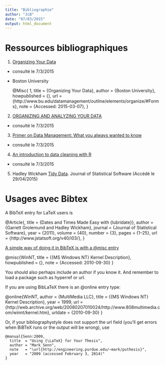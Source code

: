 ```yaml
---
title: "Bibliographie"
author: "JcB"
date: "07/03/2015"
output: html_document
---
```


Ressources bibliographiques
===========================

1. [Organizing Your Data](http://www.bu.edu/datamanagement/outline/elements/organize/#Forms)
  - consulté le 7/3/2015
  - Boston University
  
    @Misc{ 1,
    title = {Organizing Your Data},
    author = {Boston University},
    howpublished = {\url{http://www.bu.edu/datamanagement/outline/elements/organize/#Forms}},
    url = {http://www.bu.edu/datamanagement/outline/elements/organize/#Forms},
    note = {Accessed: 2015-03-07},
  }

2. [ORGANIZING AND ANALYZING YOUR DATA ](http://www.wilder.org/Wilder-Research/Publications/Studies/Program%20Evaluation%20and%20Research%20Tips/Organizing%20and%20Analyzing%20Your%20Data%20-%20Tips%20for%20Conducting%20Program%20Evaluation%20Issue%2013,%20Fact%20Sheet.pdf)
  - consulté le 7/3/2015
  
3. [Primer on Data Management: What you always wanted to know](https://www.dataone.org/sites/all/documents/DataONE_BP_Primer_020212.pdf)
  - consulté le 7/3/2015

4. [An introduction to data cleaning with R](http://cran.r-project.org/doc/contrib/de_Jonge+van_der_Loo-Introduction_to_data_cleaning_with_R.pdf)
  - consulté le 7/3/2015

5. Hadley Wickham [Tidy Data](http://vita.had.co.nz/papers/tidy-data.pdf). Journal of Statistical Software (Accédé le 29/04/2015)

  


Usages avec Bibtex
===================
A BibTeX entry for LaTeX users is

  @Article{,
    title = {Dates and Times Made Easy with {lubridate}},
    author = {Garrett Grolemund and Hadley Wickham},
    journal = {Journal of Statistical Software},
    year = {2011},
    volume = {40},
    number = {3},
    pages = {1--25},
    url = {http://www.jstatsoft.org/v40/i03/},
  }
  
[A simple way of doing it in BibTeX is with a @misc entry](http://tex.stackexchange.com/questions/3587/how-can-i-use-bibtex-to-cite-a-web-page)

@misc{WinNT,
  title = {{MS Windows NT} Kernel Description},
  howpublished = {\url{http://web.archive.org/web/20080207010024/http://www.808multimedia.com/winnt/kernel.htm}},
  note = {Accessed: 2010-09-30}
}

You should also perhaps include an author if you know it. And remember to load a package such as hyperref or url.

If you are using BibLaTeX there is an @online entry type:

@online{WinNT,
  author = {MultiMedia LLC},
  title = {{MS Windows NT} Kernel Description},
  year = 1999,
  url = {http://web.archive.org/web/20080207010024/http://www.808multimedia.com/winnt/kernel.htm},
  urldate = {2010-09-30}
}

 Or, if your bibliographystyle does not support the url field (you'll get errors when BiBTeX runs or the output will be wrong), use

    @manual{Senn:2009,
      title  = "Using {\LaTeX} for Your Thesis",
      author = "Mark Senn",
      note   = "\url{http://engineering.purdue.edu/~mark/puthesis}",
      year   = "2009 (accessed February 3, 2014)"
    }
